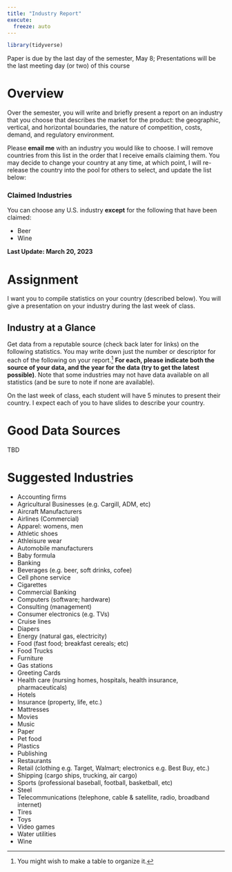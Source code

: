 ```yaml
---
title: "Industry Report"
execute: 
  freeze: auto
---
```


```r
library(tidyverse)
```

::: {.callout-warning appearance="minimal"}
Paper is due by the last day of the semester, May 8; Presentations will be the last meeting day (or two) of this course
:::

# Overview 

Over the semester, you will write and briefly present a report on an industry that you choose that describes the market for the product: the geographic, vertical, and horizontal boundaries, the nature of competition, costs, demand, and regulatory environment. 

Please **email me** with an industry you would like to choose. I will remove countries from this list in the order that I receive emails claiming them. You may decide to change your country at any time, at which point, I will re-release the country into the pool for others to select, and update the list below:


### Claimed Industries

 You can choose any U.S. industry **except** for the following that have been claimed:

- Beer
- Wine

**Last Update: March 20, 2023**

# Assignment

I want you to compile statistics on your country (described below). You will give a presentation on your industry during the last week of class.

## Industry at a Glance

Get data from a reputable source (check back later for links) on the following statistics. You may write down just the number or descriptor for each of the following on your report.^[You might wish to make a table to organize it.] **For each, please indicate both the source of your data, and the year for the data (try to get the latest possible)**. Note that some industries may not have data available on all statistics (and be sure to note if none are available).

On the last week of class, each student will have 5 minutes to present their country. I expect each of you to have slides to describe your country.

# Good Data Sources

TBD

# Suggested Industries

- Accounting firms
- Agricultural Businesses (e.g. Cargill, ADM, etc)
- Aircraft Manufacturers
- Airlines (Commercial)
- Apparel: womens, men
- Athletic shoes
- Athleisure wear
- Automobile manufacturers
- Baby formula
- Banking
- Beverages (e.g. beer, soft drinks, cofee)
- Cell phone service
- Cigarettes
- Commercial Banking
- Computers (software; hardware)
- Consulting (management)
- Consumer electronics (e.g. TVs)
- Cruise lines
- Diapers
- Energy (natural gas, electricity)
- Food (fast food; breakfast cereals; etc)
- Food Trucks
- Furniture
- Gas stations
- Greeting Cards
- Health care (nursing homes, hospitals, health insurance, pharmaceuticals)
- Hotels
- Insurance (property, life, etc.)
- Mattresses
- Movies
- Music
- Paper
- Pet food
- Plastics
- Publishing
- Restaurants
- Retail (clothing e.g. Target, Walmart; electronics e.g. Best Buy, etc.)
- Shipping (cargo ships, trucking, air cargo)
- Sports (professional baseball, football, basketball, etc)
- Steel
- Telecommunications (telephone, cable & satellite, radio, broadband internet)
- Tires
- Toys
- Video games
- Water utilities
- Wine
